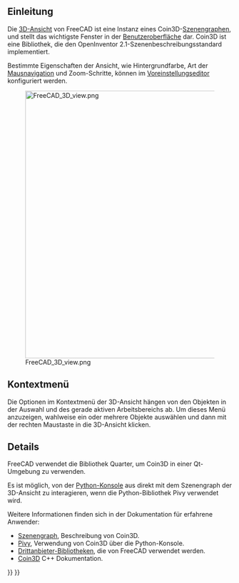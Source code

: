 <languages/>

<span id="Introduction"></span>
==Einleitung==

{{TOCright}}

Die [[3D view/de|3D-Ansicht]] von FreeCAD ist eine Instanz eines Coin3D-[[Scenegraph/de|Szenengraphen]], und stellt das wichtigste Fenster in der [[interface/de|Benutzeroberfläche]] dar. Coin3D ist eine Bibliothek, die den OpenInventor 2.1-Szenenbeschreibungsstandard implementiert.

Bestimmte Eigenschaften der Ansicht, wie Hintergrundfarbe, Art der [[Mouse_navigation/de|Mausnavigation]] und Zoom-Schritte, können im [[Preferences_Editor/de|Voreinstellungseditor]] konfiguriert werden.

[[File:FreeCAD_3D_view.png|600px]]

{{Caption|Die [[3D view/de|3D-Ansicht]] ist ein Bestandteil der FreeCAD- [[interface/de|Benutzerschnittstelle]]. Standardmäßig zeigt sie ein kleines Widget mit Koordinatenachsen und den Navigationswürfel, ebenfalls mit Koordinatenachsen; das Raster kann durch Laden des Arbeitsbereichs [[Draft Workbench/de|Draft]] angezeigt und konfiguriert werden.}}

<span id="Context_menu"></span>
==Kontextmenü==

Die Optionen im Kontextmenü der 3D-Ansicht hängen von den Objekten in der Auswahl und des gerade aktiven Arbeitsbereichs ab. Um dieses Menü anzuzeigen, wahlweise ein oder mehrere Objekte auswählen und dann mit der rechten Maustaste in die 3D-Ansicht klicken.

== Details ==

FreeCAD verwendet die Bibliothek Quarter, um Coin3D in einer Qt-Umgebung zu verwenden.

Es ist möglich, von der [[Python_console|Python-Konsole]] aus direkt mit dem Szenengraph der 3D-Ansicht  zu interagieren, wenn die Python-Bibliothek Pivy verwendet wird.

Weitere Informationen finden sich in der Dokumentation für erfahrene Anwender:
* [[Scenegraph/de|Szenengraph]], Beschreibung von Coin3D.
* [[Pivy/de|Pivy]], Verwendung von Coin3D über die Python-Konsole.
* [[Third_Party_Libraries/de|Drittanbieter-Bibliotheken]], die von FreeCAD verwendet werden.
* [https://grey.colorado.edu/coin3d/index.html Coin3D] C++ Dokumentation.


{{Interface navi{{#translation:}}}}
{{Userdocnavi{{#translation:}}}}